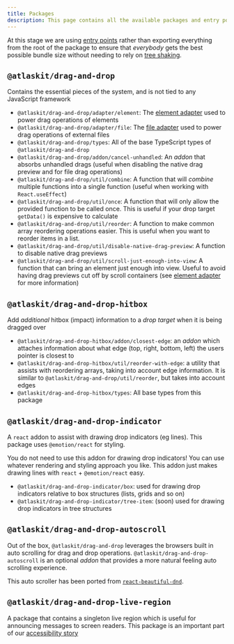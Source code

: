 ```yaml
---
title: Packages
description: This page contains all the available packages and entry points for @atlaskit/drag-and-drop related packages.
---
```



<SectionMessage>

  At this stage we are using [entry points](https://nodejs.org/api/packages.html#package-entry-points) rather than exporting everything from the root of the package to ensure that _everybody_ gets the best possible bundle size without needing to rely on [tree shaking](https://developer.mozilla.org/en-US/docs/Glossary/Tree_shaking).

</SectionMessage>

## `@atlaskit/drag-and-drop`

Contains the essential pieces of the system, and is not tied to any JavaScript framework

- `@atlaskit/drag-and-drop/adapter/element`: The [element adapter]('./element-adapter.md) used to power drag operations of elements
- `@atlaskit/drag-and-drop/adapter/file`: The [file adapter]('./file-adapter.md) used to power drag operations of external files
- `@atlaskit/drag-and-drop/types`: All of the base TypeScript types of `@atlaskit/drag-and-drop`
- `@atlaskit/drag-and-drop/addon/cancel-unhandled`: An _addon_ that absorbs unhandled drags (useful when disabling the native drag preview and for file drag operations)
- `@atlaskit/drag-and-drop/util/combine`: A function that will _combine_ multiple functions into a single function (useful when working with `React.useEffect`)
- `@atlaskit/drag-and-drop/util/once`: A function that will only allow the provided function to be called once. This is useful if your drop target `getData()` is expensive to calculate
- `@atlaskit/drag-and-drop/util/reorder`: A function to make common array reordering operations easier. This is useful when you want to reorder items in a list.
- `@atlaskit/drag-and-drop/util/disable-native-drag-preview`: A function to disable native drag previews
- `@atlaskit/drag-and-drop/util/scroll-just-enough-into-view`: A function that can bring an element just enough into view. Useful to avoid having drag previews cut off by scroll containers (see [element adapter]('./element-adapter) for more information)

## `@atlaskit/drag-and-drop-hitbox`

Add _additional_ hitbox (impact) information to a _drop target_ when it is being dragged over

- `@atlaskit/drag-and-drop-hitbox/addon/closest-edge`: an _addon_ which attaches information about what edge (top, right, bottom, left) the users pointer is closest to
- `@atlaskit/drag-and-drop-hitbox/util/reorder-with-edge`: a utility that assists with reordering arrays, taking into account edge information. It is similar to `@atlaskit/drag-and-drop/util/reorder`, but takes into account edges
- `@atlaskit/drag-and-drop-hitbox/types`: All base types from this package

## `@atlaskit/drag-and-drop-indicator`

A `react` addon to assist with drawing drop indicators (eg lines). This package uses `@emotion/react` for styling.

<SectionMessage>

  You do not need to use this addon for drawing drop indicators! You can use whatever rendering and styling approach you like. This addon just makes drawing lines with `react` + `@emotion/react` easy.

</SectionMessage>

- `@atlaskit/drag-and-drop-indicator/box`: used for drawing drop indicators relative to box structures (lists, grids and so on)
- `@atlaskit/drag-and-drop-indicator/tree-item`: (soon) used for drawing drop indicators in tree structures

## `@atlaskit/drag-and-drop-autoscroll`

Out of the box, `@atlaskit/drag-and-drop` leverages the browsers built in auto scrolling for drag and drop operations. `@atlaskit/drag-and-drop-autoscroll` is an optional _addon_ that provides a more natural feeling auto scrolling experience.

This auto scroller has been ported from [`react-beautiful-dnd`](https://github.com/atlassian/react-beautiful-dnd).

## `@atlaskit/drag-and-drop-live-region`

A package that contains a singleton live region which is useful for announcing messages to screen readers. This package is an important part of our [accessibility story]('./TODO')
